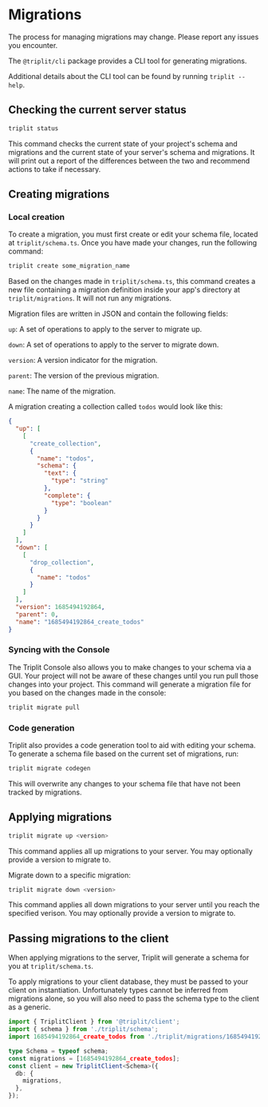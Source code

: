
# Migrations

<Callout emoji="⚠️">
  The process for managing migrations may change. Please report any issues you
  encounter.
</Callout>

The `@triplit/cli` package provides a CLI tool for generating migrations.

Additional details about the CLI tool can be found by running `triplit --help`.

## Checking the current server status

```bash
triplit status
```

This command checks the current state of your project's schema and migrations and the current state of your server's schema and migrations. It will print out a report of the differences between the two and recommend actions to take if necessary.

## Creating migrations

### Local creation

To create a migration, you must first create or edit your schema file, located at `triplit/schema.ts`. Once you have made your changes, run the following command:

```bash
triplit create some_migration_name
```

Based on the changes made in `triplit/schema.ts`, this command creates a new file containing a migration definition inside your app's directory at `triplit/migrations`. It will not run any migrations.

Migration files are written in JSON and contain the following fields:

`up`: A set of operations to apply to the server to migrate up.

`down`: A set of operations to apply to the server to migrate down.

`version`: A version indicator for the migration.

`parent`: The version of the previous migration.

`name`: The name of the migration.

A migration creating a collection called `todos` would look like this:

```json
{
  "up": [
    [
      "create_collection",
      {
        "name": "todos",
        "schema": {
          "text": {
            "type": "string"
          },
          "complete": {
            "type": "boolean"
          }
        }
      }
    ]
  ],
  "down": [
    [
      "drop_collection",
      {
        "name": "todos"
      }
    ]
  ],
  "version": 1685494192864,
  "parent": 0,
  "name": "1685494192864_create_todos"
}
```

### Syncing with the Console

The Triplit Console also allows you to make changes to your schema via a GUI. Your project will not be aware of these changes until you run pull those changes into your project. This command will generate a migration file for you based on the changes made in the console:

```bash
triplit migrate pull
```

### Code generation

Triplit also provides a code generation tool to aid with editing your schema. To generate a schema file based on the current set of migrations, run:

```bash
triplit migrate codegen
```

This will overwrite any changes to your schema file that have not been tracked by migrations.

## Applying migrations

```bash
triplit migrate up <version>
```

This command applies all up migrations to your server. You may optionally provide a version to migrate to.

Migrate down to a specific migration:

```bash
triplit migrate down <version>
```

This command applies all down migrations to your server until you reach the specified verison. You may optionally provide a version to migrate to.

## Passing migrations to the client

When applying migrations to the server, Triplit will generate a schema for you at `triplit/schema.ts`.

To apply migrations to your client database, they must be passed to your client on instantiation. Unfortunately types cannot be inferred from migrations alone, so you will also need to pass the schema type to the client as a generic.

```typescript
import { TriplitClient } from '@triplit/client';
import { schema } from './triplit/schema';
import 1685494192864_create_todos from './triplit/migrations/1685494192864_create_todos.json';

type Schema = typeof schema;
const migrations = [1685494192864_create_todos];
const client = new TriplitClient<Schema>({
  db: {
    migrations,
  },
});
```
